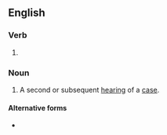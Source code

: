 ==English==

===Verb===
{{head|en|verb form}}

# {{present participle of|en|rehear|nocat=1}}

===Noun===
{{en-noun}}

# {{lb|en|legal}} A second or subsequent [[hearing]] of a [[case]].

====Alternative forms====
* {{l|en|re-hearing}}